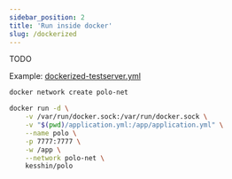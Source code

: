 ```yaml
---
sidebar_position: 2
title: 'Run inside docker'
slug: /dockerized
---
```


TODO

Example: [dockerized-testserver.yml](https://github.com/Wufe/Polo/blob/main/docker/dockerized-testserver.yml)

```bash
docker network create polo-net
```

```bash
docker run -d \
    -v /var/run/docker.sock:/var/run/docker.sock \
    -v "$(pwd)/application.yml:/app/application.yml" \
    --name polo \
    -p 7777:7777 \
    -w /app \
    --network polo-net \
    kesshin/polo
```